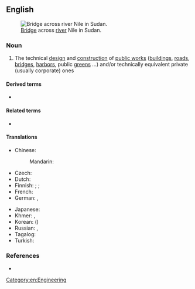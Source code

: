 ==English==
{{wikipedia}}
{{wikiversity}}
[[File:Tuti suspension bridge.jpg|thumb|[[Bridge]] across [[river]] Nile in Sudan.]]

===Noun===
{{en-noun|-}}

# The technical [[design]] and [[construction]] of [[public works]] ([[building]]s, [[road]]s, [[bridge]]s, [[harbor]]s, public [[green]]s ...) and/or technically equivalent private (usually corporate) ones

====Derived terms====
* {{l|en|civils}}

====Related terms====
* {{l|en|civil engineer}}

====Translations====
{{trans-top|technical design and construction of public works and/or equivalent private ones}}
* Chinese:
*: Mandarin: {{t+|cmn|土木工程|tr=tǔmùgōngchéng|sc=Hani}}
* Czech: {{t|cs|stavební inženýrství|n}}
* Dutch: {{t|nl|burgerlijke bouwkunde}}
* Finnish: {{t|fi|yhdyskuntatekniikka}} {{q|technology}}; {{t|fi|rakennussuunnittelu}} {{q|design}}; {{t+|fi|rakentaminen}} {{q|construction}}
* French: {{t+|fr|génie civil|m}}
* German: {{t|de|Bauingenieurwesen|n}}, {{t+|de|Bauwesen|n}}
{{trans-mid}}
* Japanese: {{t|ja|土木工学|tr=どぼくこうがく, doboku kōgaku|sc=Jpan}}
* Khmer: {{t|km|អសេនិកវិស្វកម្ម|sc=Khmr|tr=a’seenɨk vi’sva’kam}}, {{t|km|វិស្វកម្មស៊ីវិល|sc=Khmr|tr=vi’sva’kam siivɨl}}
* Korean: {{t+|ko|토목공학|sc=Kore}} ({{t+|ko|土木工學|sc=Kore}})
* Russian: {{t|ru|строи́тельная инжене́рия|f}}, {{t|ru|гражда́нское строи́тельство|n}}
* Tagalog: {{t|tl|bayanhing agsikapan}}
* Turkish: {{t|tr|inşaat mühendisliği}}
{{trans-bottom}}

===References===
* {{R:Websters}}

[[Category:en:Engineering]]